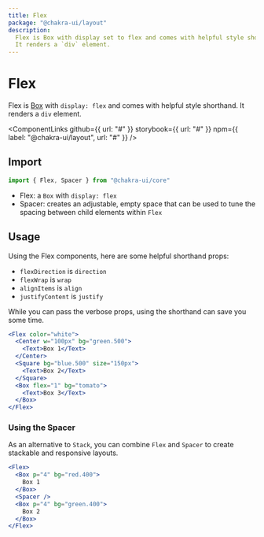 ```yaml
---
title: Flex
package: "@chakra-ui/layout"
description:
  Flex is Box with display set to flex and comes with helpful style shorthand.
  It renders a `div` element.
---
```



# Flex

Flex is [Box](/components/box) with `display: flex` and comes with helpful style
shorthand. It renders a `div` element.

<ComponentLinks
  github={{ url: "#" }}
  storybook={{ url: "#" }}
  npm={{ label: "@chakra-ui/layout", url: "#" }}
/>

<carbon-ad></carbon-ad>

## Import

```js
import { Flex, Spacer } from "@chakra-ui/core"
```

- Flex: a `Box` with `display: flex`
- Spacer: creates an adjustable, empty space that can be used to tune the
  spacing between child elements within `Flex`

## Usage

Using the Flex components, here are some helpful shorthand props:

- `flexDirection` is `direction`
- `flexWrap` is `wrap`
- `alignItems` is `align`
- `justifyContent` is `justify`

While you can pass the verbose props, using the shorthand can save you some
time.

```jsx
<Flex color="white">
  <Center w="100px" bg="green.500">
    <Text>Box 1</Text>
  </Center>
  <Square bg="blue.500" size="150px">
    <Text>Box 2</Text>
  </Square>
  <Box flex="1" bg="tomato">
    <Text>Box 3</Text>
  </Box>
</Flex>
```

### Using the Spacer

As an alternative to `Stack`, you can combine `Flex` and `Spacer` to create
stackable and responsive layouts.

```jsx
<Flex>
  <Box p="4" bg="red.400">
    Box 1
  </Box>
  <Spacer />
  <Box p="4" bg="green.400">
    Box 2
  </Box>
</Flex>
```

